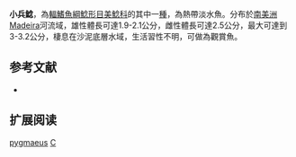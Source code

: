 {{Speciesbox
| name = 小兵鯰
| image =  Corydoras pygmaeus5333.jpg
| image_width = 250px
| image_caption = 
| status = NE
| status_system = IUCN3.1
| genus = Corydoras
| species = pygmaeus
| authority = [[Knaack|Knaack]], 1966
| synonyms = 
}}

'''小兵鯰'''，為[[輻鰭魚綱|輻鰭魚綱]][[鯰形目|鯰形目]][[美鯰科|美鯰科]]的其中一[[種|種]]，為熱帶淡水魚。分布於[[南美洲|南美洲]]Madeira河流域，雄性體長可達1.9-2.1公分，雌性體長可達2.5公分，最大可達到3-3.2公分，棲息在沙泥底層水域，生活習性不明，可做為觀賞魚。

==参考文献==
*{{FishBase_species|genus=Corydoras|species=pygmaeus|year=2014|month=11}}

== 扩展阅读 ==
{{refbegin}}
{{wikispecies-inline|Corydoras pygmaeus|小兵鯰}}
{{refend}}
{{Taxonbar|from=Q244281}}

[[Category:兵鯰屬|pygmaeus]]
[[Category:1966年描述的魚類|C]]